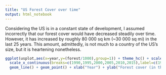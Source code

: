 ```yaml
---
title: "US Forest Cover over time"
output: html_notebook
---
```


Considering the US is in a constant state of development, I assumed incorrectly that our forest cover would have decreased steadily over time.
However, it has increased by roughly 80 000 sq km (~30 000 sq mi) in the last 25 years. This amount, admittedly, is not much to a country of the US's size, but it is heartening nonetheless.

```r
ggplot(usplot,aes(x=year,y=(forest/1000),group=1)) + theme_hc() + scale_colour_hc() + 
  scale_x_continuous(breaks=c(1990,1995,2000,2005,2010,2015),label=c(1990,1995,2000,2005,2010,2015)) +
  geom_line() + geom_point() + xlab("Year") + ylab("Forest cover (in thousands of sq. km)")
```

